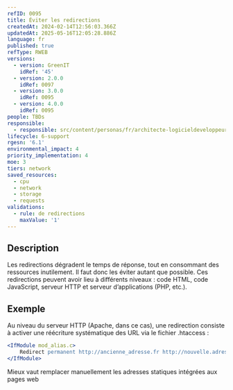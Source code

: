 ```yaml
---
refID: 0095
title: Éviter les redirections
createdAt: 2024-02-14T12:56:03.366Z
updatedAt: 2025-05-16T12:05:28.886Z
language: fr
published: true
refType: RWEB
versions:
  - version: GreenIT
    idRef: '45'
  - version: 2.0.0
    idRef: 0097
  - version: 3.0.0
    idRef: 0095
  - version: 4.0.0
    idRef: 0095
people: TBDs
responsible:
  - responsible: src/content/personas/fr/architecte-logicieldeveloppeur.mdx
lifecycle: 6-support
rgesn: '6.1'
environmental_impact: 4
priority_implementation: 4
moe: 3
tiers: network
saved_resources:
  - cpu
  - network
  - storage
  - requests
validations:
  - rule: de redirections
    maxValue: '1'
---
```


## Description

Les redirections dégradent le temps de réponse, tout en consommant des ressources inutilement. Il faut donc les éviter autant que possible. Ces redirections peuvent avoir lieu à différents niveaux : code HTML, code JavaScript, serveur HTTP et serveur d’applications (PHP, etc.).

## Exemple

Au niveau du serveur HTTP (Apache, dans ce cas), une redirection consiste à activer une réécriture systématique des URL via le fichier
.htaccess :

```apache
<IfModule mod_alias.c>
    Redirect permanent http://ancienne_adresse.fr http://nouvelle.adresse.fr/
</IfModule>
```

Mieux vaut remplacer manuellement les adresses statiques intégrées aux pages web
